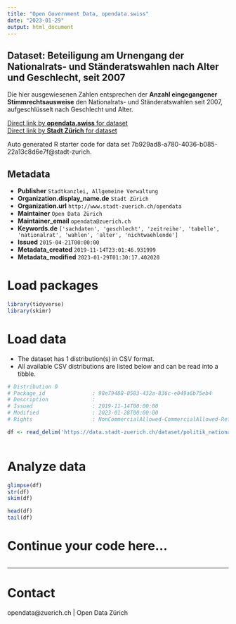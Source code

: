 ```yaml
---
title: "Open Government Data, opendata.swiss"
date: "2023-01-29"
output: html_document
---
```


## Dataset: Beteiligung am Urnengang der Nationalrats- und Ständeratswahlen nach Alter und Geschlecht, seit 2007


Die hier ausgewiesenen Zahlen entsprechen der **Anzahl eingegangener Stimmrechtsausweise** den Nationalrats- und Ständeratswahlen seit 2007, aufgeschlüsselt nach Geschlecht und Alter.


[Direct link by **opendata.swiss** for dataset](https://opendata.swiss/de/dataset/beteiligung-am-urnengang-der-nationalrats-und-standeratswahlen-nach-alter-und-geschlecht-s-2007)<br>
[Direct link by **Stadt Zürich** for dataset](https://data.stadt-zuerich.ch/dataset/politik_nationalratswahlen_btg_urnengang_alter_geschlecht_od7039)

Auto generated R starter code for data set 7b929ad8-a780-4036-b085-22a13c8d6e7f@stadt-zurich.

## Metadata

- **Publisher** `Stadtkanzlei, Allgemeine Verwaltung`
- **Organization.display_name.de** `Stadt Zürich`
- **Organization.url** `http://www.stadt-zuerich.ch/opendata`
- **Maintainer** `Open Data Zürich`
- **Maintainer_email** `opendata@zuerich.ch`
- **Keywords.de** `['sachdaten', 'geschlecht', 'zeitreihe', 'tabelle', 'nationalrat', 'wahlen', 'alter', 'nichtwaehlende']`
- **Issued** `2015-04-21T00:00:00`
- **Metadata_created** `2019-11-14T23:01:46.931999`
- **Metadata_modified** `2023-01-29T01:30:17.402020`


# Load packages

```r

library(tidyverse)
library(skimr)

```

# Load data

-   The dataset has 1 distribution(s) in CSV format.
-   All available CSV distributions are listed below and can be read into a tibble.

```r

# Distribution 0
# Package_id               : 98e79488-0583-432a-836c-e049a6b75eb4
# Description              : 
# Issued                   : 2019-11-14T00:00:00
# Modified                 : 2023-01-28T00:00:00
# Rights                   : NonCommercialAllowed-CommercialAllowed-ReferenceNotRequired

df <- read_delim('https://data.stadt-zuerich.ch/dataset/politik_nationalratswahlen_btg_urnengang_alter_geschlecht_od7039/download/POL703OD7039.csv')



```

# Analyze data

```r

glimpse(df)
str(df)
skim(df)

head(df)
tail(df)

```

# Continue your code here...

```r

```

------------------------------------------------------------------------

# Contact

opendata@zuerich.ch | Open Data Zürich
